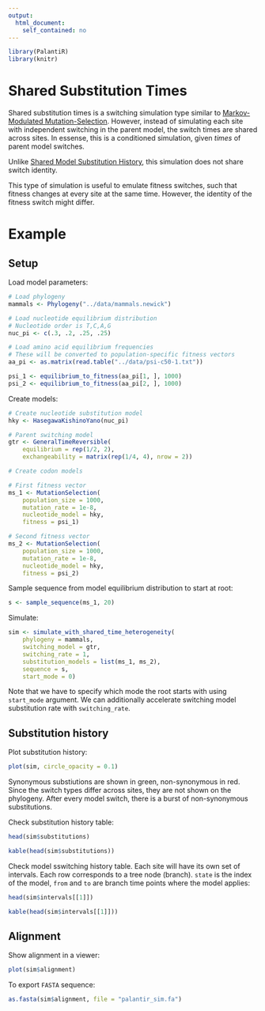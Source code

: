 ```yaml
---
output:
  html_document:
    self_contained: no
---
```


```r
library(PalantiR)
library(knitr)
```

# Shared Substitution Times

Shared substitution times is a switching simulation type similar to [Markov-Modulated Mutation-Selection](Markov_Modulated_Mutation_Selection.html). However, instead of simulating each site with independent switching in the parent model, the switch times are shared across sites. In essense, this is a conditioned simulation, given _times_ of parent model switches.

Unlike [Shared Model Substitution History](Shared_Substitution_History.html), this simulation does not share switch identity.

This type of simulation is useful to emulate fitness switches, such that fitness changes at every site at the same time. However, the identity of the fitness switch might differ.

# Example

## Setup

Load model parameters:

```r
# Load phylogeny
mammals <- Phylogeny("../data/mammals.newick")

# Load nucleotide equilibrium distribution
# Nucleotide order is T,C,A,G
nuc_pi <- c(.3, .2, .25, .25)

# Load amino acid equilibrium frequencies
# These will be converted to population-specific fitness vectors
aa_pi <- as.matrix(read.table("../data/psi-c50-1.txt"))

psi_1 <- equilibrium_to_fitness(aa_pi[1, ], 1000)
psi_2 <- equilibrium_to_fitness(aa_pi[2, ], 1000)
```

Create models:

```r
# Create nucleotide substitution model
hky <- HasegawaKishinoYano(nuc_pi)

# Parent switching model
gtr <- GeneralTimeReversible(
    equilibrium = rep(1/2, 2),
    exchangeability = matrix(rep(1/4, 4), nrow = 2))

# Create codon models

# First fitness vector
ms_1 <- MutationSelection(
    population_size = 1000, 
    mutation_rate = 1e-8, 
    nucleotide_model = hky,
    fitness = psi_1)

# Second fitness vector
ms_2 <- MutationSelection(
    population_size = 1000,
    mutation_rate = 1e-8, 
    nucleotide_model = hky,
    fitness = psi_2)

```

Sample sequence from model equilibrium distribution to start at root:
```r
s <- sample_sequence(ms_1, 20)
```

Simulate:
```r
sim <- simulate_with_shared_time_heterogeneity(
    phylogeny = mammals,
    switching_model = gtr,
    switching_rate = 1,
    substitution_models = list(ms_1, ms_2),
    sequence = s,
    start_mode = 0)
```

Note that we have to specify which mode the root starts with using `start_mode` argument.
We can additionally accelerate switching model substitution rate with `switching_rate`. 

## Substitution history

Plot substitution history:

```r
plot(sim, circle_opacity = 0.1)
```

Synonymous substiutions are shown in green, non-synonymous in red. Since the switch types differ across sites, they are not shown on the phylogeny.
After every model switch, there is a burst of non-synonymous substitutions.

Check substitution history table:

```r
head(sim$substitutions)
```
```r
kable(head(sim$substitutions))
```

Check model sswitching history table. Each site will have its own set of intervals. Each row corresponds to a tree node (branch). `state` is the index of the model, `from` and `to` are branch time points where the model applies:

```r
head(sim$intervals[[1]])
```
```r
kable(head(sim$intervals[[1]]))
```


## Alignment

Show alignment in a viewer:

```r
plot(sim$alignment)
```

To export `FASTA` sequence:

```r
as.fasta(sim$alignment, file = "palantir_sim.fa")
```
